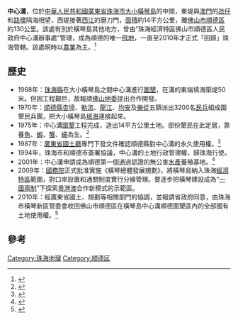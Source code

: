 '''中心溝'''，位於[[中華人民共和國|中華人民共和國]][[廣東省|廣東省]][[珠海市|珠海市]][[橫琴島|大小橫琴島]]的中間，東堤與[[澳門|澳門]]的[[氹仔|氹仔]]和[[路環|路環]]隔海相望，西堤接著[[西江|西江]]的磨刀門，[[面積|面積]]約14平方公里，離[[佛山市|佛山市]][[順德區|順德區]]約130公里。該處有別於橫琴島其他地方，曾由“珠海經濟特區佛山市順德區人民政府中心溝辦事處”管理，成為順德的唯一[[内飞地|飛地]]，一直至2010年才正式「回歸」珠海管轄。該處現時以[[農業|農業]]為主。<ref>{{Cite web |url=http://news.southcn.com/dishi/zsj/content/2008-08/14/content_4539222.htm |title=珠海顺德争议地——横琴中心沟如何谋变？ |accessdate=2009-02-19 |archive-date=2009-12-14 |archive-url=https://web.archive.org/web/20091214103442/http://news.southcn.com/dishi/zsj/content/2008-08/14/content_4539222.htm |dead-url=no }}</ref>

== 歷史 ==
*1968年：[[珠海縣|珠海縣]]在大小橫琴島之間中心溝進行[[圍墾|圍墾]]，在溝的東端填海築堤50米。但因工程艱巨，故報請[[佛山地區|佛山地委]]提出合作開發。
*1970年：[[順德縣|順德縣]][[杏壇|杏壇]]、[[勒流|勒流]]、[[龙江镇_(佛山市)|龍江]]、[[均安|均安]]及[[樂從|樂從]]五鎮派出3200名[[民兵|民兵]]組成圍墾民兵團，把大小橫琴島[[填海|填海]]連接起來。
*1975年：中心溝[[圍墾|圍墾]]工程完成，造出14平方公里土地。部份墾民在此定居，靠養[[魚|魚]]、[[蝦|蝦]]、[[蟹|蟹]]、[[蠔|蠔]]為生。<ref>{{Cite web |url=http://www.sdgs.gov.cn/gswh/shownews.php?artid=23232&clncode=263010&PHPSESSID=976ae06541f9efdf353ced1d58719906 |title=横琴岛中心沟:顺德异地管辖的一块宝地 |accessdate=2009-02-19 |archive-date=2007-01-04 |archive-url=https://web.archive.org/web/20070104205727/http://www.sdgs.gov.cn/gswh/shownews.php?artid=23232&clncode=263010&PHPSESSID=97c0fdd8e842bf576905ac7c66e037a6 |dead-url=no }}</ref>
*1987年：[[廣東省國土廳|廣東省國土廳]]專門下發文件確認順德縣對中心溝的永久使用權。<ref>{{Cite web |url=http://gcontent.nddaily.com/a/60/a60937eba57758ed/Blog/01b/3cd482.html |title=中心沟38年民间记忆 |accessdate=2009-08-22 |archive-date=2012-07-10 |archive-url=https://archive.is/20120710184930/http://gcontent.nddaily.com/a/60/a60937eba57758ed/Blog/01b/3cd482.html |dead-url=no }}</ref>
*1994年，珠海市和順德市簽署協議，中心溝的土地行政管理權，歸珠海行使。
*2001年：中心溝申請成為順德第一個通過認證的無公害[[水產|水產]]養殖基地。<ref>{{Cite web |url=http://epaper.nddaily.com/B/html/2008-08/14/content_544488.htm |title=港珠澳大桥将建横琴岛顺德飞地谋变 |accessdate=2009-02-19 |archive-date=2012-07-07 |archive-url=https://archive.is/20120707194222/http://epaper.nddaily.com/B/html/2008-08/14/content_544488.htm |dead-url=no }}</ref>
*2009年：[[中華人民共和國國務院|國務院]]正式批准實施《橫琴總體發展規劃》，將橫琴島納入珠海[[經濟特區|經濟特區]]範圍，對口岸設置和通關制度實行分線管理。要逐步把橫琴建設成為“[[一國兩制|一國兩制]]”下探索[[粵港澳|粵港澳]]合作新模式的示範區。
*2010年：經廣東省國土、規劃等相關部門的協調，並報請省政府同意，由珠海市橫琴新區管委會收回佛山市順德區在橫琴島中心溝順德圍墾區內的全部國有土地使用權。<ref>{{Cite web |url=http://www.chinanews.com.cn/ga/ga-gaynd/news/2010/04-10/2217913.shtml |title=横琴岛顺德“飞地”归还珠海管理 |accessdate=2010-04-10 |archive-date=2010-04-12 |archive-url=https://web.archive.org/web/20100412162037/http://www.chinanews.com.cn/ga/ga-gaynd/news/2010/04-10/2217913.shtml |dead-url=no }}</ref>

== 參考 ==
{{reflist}}

[[Category:珠海地理|Category:珠海地理]]
[[Category:顺德区|Category:顺德区]]